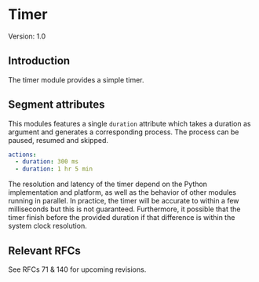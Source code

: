 

# Timer

Version: 1.0


## Introduction

The timer module provides a simple timer.


## Segment attributes

This modules features a single `duration` attribute which takes a duration as argument and generates a corresponding process. The process can be paused, resumed and skipped.

```yml
actions:
  - duration: 300 ms
  - duration: 1 hr 5 min
```

The resolution and latency of the timer depend on the Python implementation and platform, as well as the behavior of other modules running in parallel. In practice, the timer will be accurate to within a few milliseconds but this is not guaranteed. Furthermore, it possible that the timer finish before the provided duration if that difference is within the system clock resolution.


## Relevant RFCs

See RFCs 71 & 140 for upcoming revisions.
